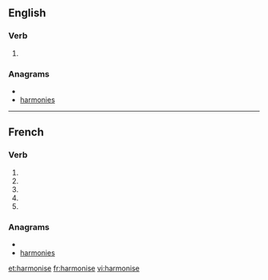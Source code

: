 {{also|harmonisé}}
==English==

===Verb===
{{en-verb|harmonis|es}}

# {{alternative spelling of|harmonize}}

===Anagrams===
* {{alphagram|aehimnors}}
* [[harmonies#English|harmonies]]

----

==French==

===Verb===
{{fr-verb-form}}

# {{conjugation of|harmoniser||1|s|pres|ind|lang=fr}}
# {{conjugation of|harmoniser||3|s|pres|ind|lang=fr}}
# {{conjugation of|harmoniser||1|s|pres|sub|lang=fr}}
# {{conjugation of|harmoniser||3|s|pres|sub|lang=fr}}
# {{conjugation of|harmoniser||2|s|imp|lang=fr}}

===Anagrams===
* {{alphagram|aehimnors}}
* [[harmonies#French|harmonies]]

[[et:harmonise]]
[[fr:harmonise]]
[[vi:harmonise]]